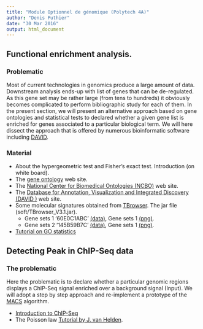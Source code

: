 ```yaml
---
title: "Module Optionnel de génomique (Polytech 4A)"
author: "Denis Puthier"
date: "30 Mar 2016"
output: html_document
---
```


## Functional enrichment analysis.

### Problematic

Most of current technologies in genomics produce a large amount of data. Downstream analysis ends-up with list of genes that can be de-regulated. As this gene set may be rather large (from tens to hundreds) it obviously becomes complicated to perform bibliographic study for each of them.
In the present section, we will present an alternative approach based on gene ontologies and statistical tests to declared whether a given gene list is enriched for genes associated to a particular biological term.
We will here dissect the approach that is offered by numerous bioinformatic software including [DAVID](https://david.ncifcrf.gov/).

### Material

  - About the hypergeometric test and Fisher's exact test. Introduction (on white board).
  - The [gene ontology](http://geneontology.org/) web site.
  - The [National Center for Biomedical Ontologies (NCBO)](http://www.bioontology.org/) web site.
  - The [Database for Annotation, Visualization and Integrated Discovery (DAVID )](https://david.ncifcrf.gov/) web site.
  - Some molecular signatures obtained from [TBrowser](http://tagc.univ-mrs.fr/tbrowser/). The jar file (soft/TBrowser_V3.1.jar).
      - Gene sets 1 '60E0C1ABC' [(data)](heatmaps/heatmap_1.txt), Gene sets 1 [(png)](heatmaps/heatmap_1.png).
      - Gene sets 2 '145B59B7C' [(data)](heatmaps/heatmap_2.txt), Gene sets 1 [(png)](heatmaps/heatmap_2.png). 
  - [Tutorial on GO statistics](http://pedagogix-tagc.univ-mrs.fr/courses/ASG1/practicals/go_statistics_td/go_statistics_td.html)

## Detecting Peak in ChIP-Seq data

### The problematic

Here the problematic is to declare whether a particular genomic regions displays a ChIP-Seq signal enriched over a background signal (Input). We will adopt a step by step approach and re-implement a prototype of the [MACS](www.ncbi.nlm.nih.gov/pubmed/18798982) algorithm.

  - [Introduction to ChIP-Seq](slides/chipseq__roscoff2015.pdf)
  - The Poisson law [Tutorial by J. van Helden](http://jvanheld.github.io/EBA15_stats_RStudio/).
  


